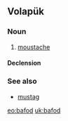 ==Volapük==

===Noun===
{{vo-noun}} 

# [[moustache]]

====Declension====
{{vo-decl-noun}}

===See also===
*[[mustag]]

[[eo:bafod]]
[[uk:bafod]]